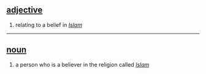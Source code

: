 == [[adjective]] ==
# relating to a belief in ''[[Islam]]''

----

== [[noun]] ==
# a person who is a believer in the religion called ''[[Islam]]''